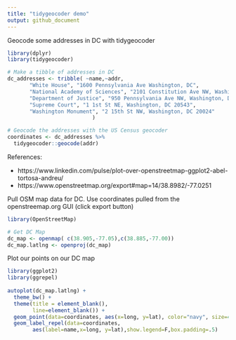```yaml
---
title: "tidygeocoder demo"
output: github_document
---
```


Geocode some addresses in DC with tidygeocoder

```r
library(dplyr)
library(tidygeocoder)

# Make a tibble of addresses in DC
dc_addresses <- tribble( ~name,~addr,
       "White House", "1600 Pennsylvania Ave Washington, DC",
       "National Academy of Sciences", "2101 Constitution Ave NW, Washington, DC 20418",
       "Department of Justice", "950 Pennsylvania Ave NW, Washington, DC 20530",
       "Supreme Court", "1 1st St NE, Washington, DC 20543",
       "Washington Monument", "2 15th St NW, Washington, DC 20024"
                           )

# Geocode the addresses with the US Census geocoder
coordinates <- dc_addresses %>%
  tidygeocoder::geocode(addr)
```

References:

* https://www.linkedin.com/pulse/plot-over-openstreetmap-ggplot2-abel-tortosa-andreu/
* https://www.openstreetmap.org/export#map=14/38.8982/-77.0251  

Pull OSM map data for DC. Use coordinates pulled from the openstreemap.org GUI (click export button)

```r
library(OpenStreetMap)

# Get DC Map
dc_map <- openmap( c(38.905,-77.05),c(38.885,-77.00))
dc_map.latlng <- openproj(dc_map)

```

Plot our points on our DC map

```r
library(ggplot2)
library(ggrepel)
  
autoplot(dc_map.latlng) +
  theme_bw() +
  theme(title = element_blank(),
        line=element_blank()) +
  geom_point(data=coordinates, aes(x=long, y=lat), color="navy", size=4, alpha=1) +
  geom_label_repel(data=coordinates,
        aes(label=name,x=long, y=lat),show.legend=F,box.padding=.5)

```
